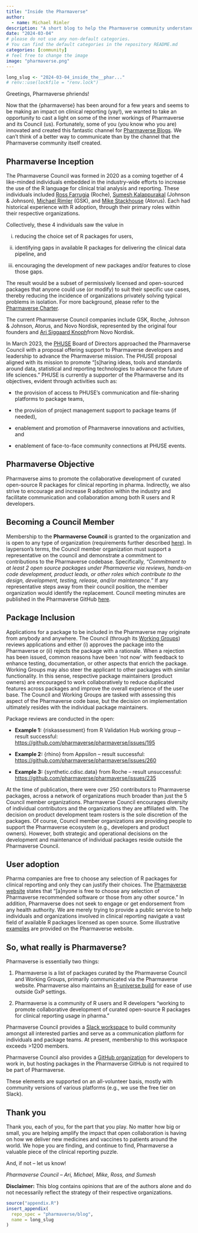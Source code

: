 ```yaml
---
title: "Inside the Pharmaverse"
author:
  - name: Michael Rimler
description: "A short blog to help the Pharmaverse community understand how Pharmaverse is governed"
date: "2024-03-04"
# please do not use any non-default categories.
# You can find the default categories in the repository README.md
categories: [community]
# feel free to change the image
image: "pharmaverse.png"
---
```


<!--------------- typical setup ----------------->

```r
long_slug <- "2024-03-04_inside_the__phar..."
# renv::use(lockfile = "renv.lock")
```

<!--------------- post begins here ----------------->

Greetings, Pharmaverse phriends!

Now that the {pharmaverse} has been around for a few years and seems to be making an impact on clinical reporting (yay!), we wanted to take an opportunity to cast a light on some of the inner workings of Pharmaverse and its Council (us).
Fortunately, some of you (you know who you are) innovated and created this fantastic channel for [Pharmaverse Blogs](https://pharmaverse.github.io/blog/).
We can’t think of a better way to communicate than by the channel that the Pharmaverse community itself created.

## Pharmaverse Inception

The Pharmaverse Council was formed in 2020 as a coming together of 4 like-minded individuals embedded in the industry-wide efforts to increase the use of the R language for clinical trial analysis and reporting.
These individuals included [Ross Farrugia](https://www.linkedin.com/in/ross-farrugia-820839204/) (Roche), [Sumesh Kalappurakal](https://www.linkedin.com/in/sumesh-kalappurakal-b8283ab/) (Johnson & Johnson), [Michael Rimler](https://www.linkedin.com/in/michaelrimler/) (GSK), and [Mike Stackhouse](https://www.linkedin.com/in/michael-s-stackhouse/) (Atorus).
Each had historical experience with R adoption, through their primary roles within their respective organizations.

Collectively, these 4 individuals saw the value in

(i) reducing the choice set of R packages for users,

(ii) identifying gaps in available R packages for delivering the clinical data pipeline, and

(iii) encouraging the development of new packages and/or features to close those gaps.

The result would be a subset of permissively licensed and open-sourced packages that anyone could use (or modify) to suit their specific use cases, thereby reducing the incidence of organizations privately solving typical problems in isolation.
For more background, please refer to the [Pharmaverse Charter](https://pharmaverse.org/charter/).

The current Pharmaverse Council companies include GSK, Roche, Johnson & Johnson, Atorus, and Novo Nordisk, represented by the original four founders and [Ari Siggaard Knoph](https://www.linkedin.com/in/ari-siggaard-knoph-7b852575/)from Novo Nordisk.

In March 2023, the [PHUSE](https://phuse.global/) Board of Directors approached the Pharmaverse Council with a proposal offering support to Pharmaverse developers and leadership to advance the Pharmaverse mission.
The PHUSE proposal aligned with its mission to promote “\[s\]haring ideas, tools and standards around data, statistical and reporting technologies to advance the future of life sciences.” PHUSE is currently a supporter of the Pharmaverse and its objectives, evident through activities such as:

-   the provision of access to PHUSE’s communication and file-sharing platforms to package teams,

-   the provision of project management support to package teams (if needed),

-   enablement and promotion of Pharmaverse innovations and activities, and

-   enablement of face-to-face community connections at PHUSE events.

## Pharmaverse Objective

Pharmaverse aims to promote the collaborative development of curated open-source R packages for clinical reporting in pharma.
Indirectly, we also strive to encourage and increase R adoption within the industry and facilitate communication and collaboration among both R users and R developers.

## Becoming a Council Member

Membership to the **Pharmaverse Council** is granted to the organization and is open to any type of organization (requirements further described [here](https://pharmaverse.org/contribute/council/)).
In layperson’s terms, the Council member organization must support a representative on the council and demonstrate a commitment to contributions to the Pharmaverse codebase.
Specifically, *“Commitment to at least 2 open source packages under Pharmaverse via reviews, hands-on code development, product leads, or other roles which contribute to the design, development, testing, release, and/or maintenance.”* If any representative steps away from their council position, the member organization would identify the replacement.
Council meeting minutes are published in the Pharmaverse GitHub [here](https://github.com/pharmaverse/pharmaverse/tree/main/static/council%20meeting%20minutes).

## Package Inclusion

Applications for a package to be included in the Pharmaverse may originate from anybody and anywhere.
The Council (through its [Working Groups](https://pharmaverse.org/contribute/wg/)) reviews applications and either (i) approves the package into the Pharmaverse or (ii) rejects the package with a rationale.
When a rejection has been issued, common reasons have been ‘not now’ with feedback to enhance testing, documentation, or other aspects that enrich the package.
Working Groups may also steer the applicant to other packages with similar functionality.
In this sense, respective package maintainers (product owners) are encouraged to work collaboratively to reduce duplicated features across packages and improve the overall experience of the user base.
The Council and Working Groups are tasked with assessing this aspect of the Pharmaverse code base, but the decision on implementation ultimately resides with the individual package maintainers.

Package reviews are conducted in the open:

-   **Example 1:** {riskassessment} from R Validation Hub working group – result successful: <https://github.com/pharmaverse/pharmaverse/issues/195>

-   **Example 2:** {rhino} from Appsilon – result successful: <https://github.com/pharmaverse/pharmaverse/issues/260>

-   **Example 3:** {synthetic.cdisc.data} from Roche – result unsuccessful: <https://github.com/pharmaverse/pharmaverse/issues/235>

At the time of publication, there were over 250 contributors to Pharmaverse packages, across a network of organizations much broader than just the 5 Council member organizations.
Pharmaverse Council encourages diversity of individual contributors and the organizations they are affiliated with.
The decision on product development team rosters is the sole discretion of the packages.
Of course, Council member organizations are providing people to support the Pharmaverse ecosystem (e.g., developers and product owners).
However, both strategic and operational decisions on the development and maintenance of individual packages reside outside the Pharmaverse Council.

## User adoption

Pharma companies are free to choose any selection of R packages for clinical reporting and only they can justify their choices.
The [Pharmaverse website](https://pharmaverse.org/) states that “\[a\]nyone is free to choose any selection of Pharmaverse recommended software or those from any other source.” In addition, Pharmaverse does not seek to engage or get endorsement from any health authority.
We are merely trying to provide a public service to help individuals and organizations involved in clinical reporting navigate a vast field of available R packages licensed as open source.
Some illustrative [examples](https://pharmaverse.github.io/examples/) are provided on the Pharmaverse website.

## So, what really is Pharmaverse?

Pharmaverse is essentially two things:

1.  Pharmaverse is a list of packages curated by the Pharmaverse Council and Working Groups, primarily communicated via the Pharmaverse website.
    Pharmaverse also maintains an [R-universe build](https://pharmaverse.r-universe.dev/builds) for ease of use outside GxP settings.

2.  Pharmaverse is a community of R users and R developers “working to promote collaborative development of curated open-source R packages for clinical reporting usage in pharma.”

Pharmaverse Council provides a [Slack workspace](https://pharmaverse.slack.com/) to build community amongst all interested parties and serve as a communication platform for individuals and package teams.
At present, membership to this workspace exceeds \>1200 members.

Pharmaverse Council also provides a [GitHub organization](https://github.com/pharmaverse) for developers to work in, but hosting packages in the Pharmaverse GitHub is not required to be part of Pharmaverse.

These elements are supported on an all-volunteer basis, mostly with community versions of various platforms (e.g., we use the free tier on Slack).

## Thank you

Thank you, each of you, for the part that you play.
No matter how big or small, you are helping amplify the impact that open collaboration is having on how we deliver new medicines and vaccines to patients around the world.
We hope you are finding, and continue to find, Pharmaverse a valuable piece of the clinical reporting puzzle.

And, if not – let us know!

*Pharmaverse Council – Ari, Michael, Mike, Ross, and Sumesh*

**Disclaimer:** This blog contains opinions that are of the authors alone and do not necessarily reflect the strategy of their respective organizations.

<!--------------- appendices go here ----------------->

```r
source("appendix.R")
insert_appendix(
  repo_spec = "pharmaverse/blog",
  name = long_slug
)
```
